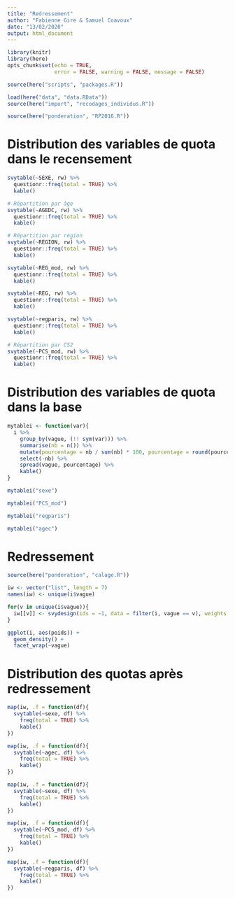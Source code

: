 ```yaml
---
title: "Redressement"
author: "Fabienne Gire & Samuel Coavoux"
date: "13/02/2020"
output: html_document
---
```


```r
library(knitr)
library(here)
opts_chunk$set(echo = TRUE,
               error = FALSE, warning = FALSE, message = FALSE)
```

```r
source(here("scripts", "packages.R"))
```


```r
load(here("data", "data.RData"))
source(here("import", "recodages_individus.R"))
```

```r
source(here("ponderation", "RP2016.R"))
```


# Distribution des variables de quota dans le recensement
```r
svytable(~SEXE, rw) %>% 
  questionr::freq(total = TRUE) %>% 
  kable()
```

```r
# Répartition par âge
svytable(~AGEDC, rw) %>% 
  questionr::freq(total = TRUE) %>% 
  kable()
```

```r
# Répartition par région
svytable(~REGION, rw) %>% 
  questionr::freq(total = TRUE) %>% 
  kable()
```

```r
svytable(~REG_mod, rw) %>% 
  questionr::freq(total = TRUE) %>% 
  kable()
```

```r
svytable(~REG, rw) %>% 
  questionr::freq(total = TRUE) %>% 
  kable()
```

```r
svytable(~regparis, rw) %>% 
  questionr::freq(total = TRUE) %>% 
  kable()
```

```r
# Répartition par CS2
svytable(~PCS_mod, rw) %>% 
  questionr::freq(total = TRUE) %>% 
  kable()
```

# Distribution des variables de quota dans la base

```r
mytablei <- function(var){
  i %>%
    group_by(vague, (!! sym(var))) %>%
    summarise(nb = n()) %>%
    mutate(pourcentage = nb / sum(nb) * 100, pourcentage = round(pourcentage,1)) %>%
    select(-nb) %>% 
    spread(vague, pourcentage) %>%
    kable()
}
```

```r

mytablei("sexe")
```

```r
mytablei("PCS_mod")
```

```r
mytablei("regparis")
```

```r
mytablei("agec")
```

# Redressement

```r
source(here("ponderation", "calage.R"))
```

```r
iw <- vector("list", length = 7)
names(iw) <- unique(i$vague)

for(v in unique(i$vague)){
  iw[[v]] <- svydesign(ids = ~1, data = filter(i, vague == v), weights = filter(i, vague == v)$poids)
}

```

```r
ggplot(i, aes(poids)) +
  geom_density() +
  facet_wrap(~vague)
```

# Distribution des quotas après redressement

```r
map(iw, .f = function(df){
  svytable(~sexe, df) %>% 
    freq(total = TRUE) %>% 
    kable()
})

```


```r
map(iw, .f = function(df){
  svytable(~agec, df) %>% 
    freq(total = TRUE) %>% 
    kable()
})

```

```r
map(iw, .f = function(df){
  svytable(~sexe, df) %>% 
    freq(total = TRUE) %>% 
    kable()
})

```

```r
map(iw, .f = function(df){
  svytable(~PCS_mod, df) %>% 
    freq(total = TRUE) %>% 
    kable()
})

```

```r
map(iw, .f = function(df){
  svytable(~regparis, df) %>% 
    freq(total = TRUE) %>% 
    kable()
})

```


